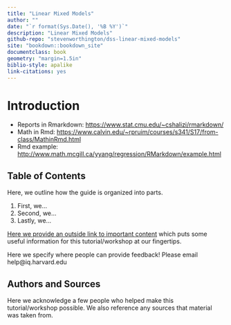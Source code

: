 ```yaml
---
title: "Linear Mixed Models"
author: ""
date: "`r format(Sys.Date(), '%B %Y')`"
description: "Linear Mixed Models"
github-repo: "stevenworthington/dss-linear-mixed-models"
site: "bookdown::bookdown_site"
documentclass: book
geometry: "margin=1.5in"
biblio-style: apalike
link-citations: yes
---
```


# Introduction {-}

* Reports in Rmarkdown: <https://www.stat.cmu.edu/~cshalizi/rmarkdown/>
* Math in Rmd: <https://www.calvin.edu/~rpruim/courses/s341/S17/from-class/MathinRmd.html>
* Rmd example: <http://www.math.mcgill.ca/yyang/regression/RMarkdown/example.html>

## Table of Contents {-}

Here, we outline how the guide is organized into parts.

1. First, we...
2. Second, we...
3. Lastly, we...

[Here we provide an outside link to important content](https://www.rstudio.com/wp-content/uploads/2015/03/devtools-cheatsheet.pdf) which puts some useful information for this tutorial/workshop at our fingertips.

Here we specify where people can provide feedback! Please email help@iq.harvard.edu

## Authors and Sources {-}

Here we acknowledge a few people who helped make this tutorial/workshop possible. We also reference any sources that material was taken from.
